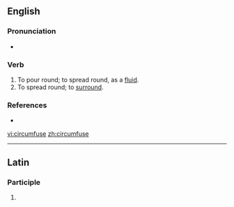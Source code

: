 ==English==

===Pronunciation===
* {{IPA|/ˈsɜː(ɹ).kəmˌfjʊz/}} {{SAMPA|/"s3:(r).k@m%fjUz/}}

===Verb===
{{en-verb|circumfus|ing}}

# To pour round; to spread round, as a [[fluid]].
# To spread round; to [[surround]].

===References===
* {{R:Webster 1828}}

[[vi:circumfuse]]
[[zh:circumfuse]]

----
==Latin==

===Participle===
{{la-part-form|circumfuse}}

# {{inflection of|circumfusus|circumfusus|voc|m|s|lang=la}}
{{count page|[[Wiktionary:Page count]]}}
{{rfc-auto}}